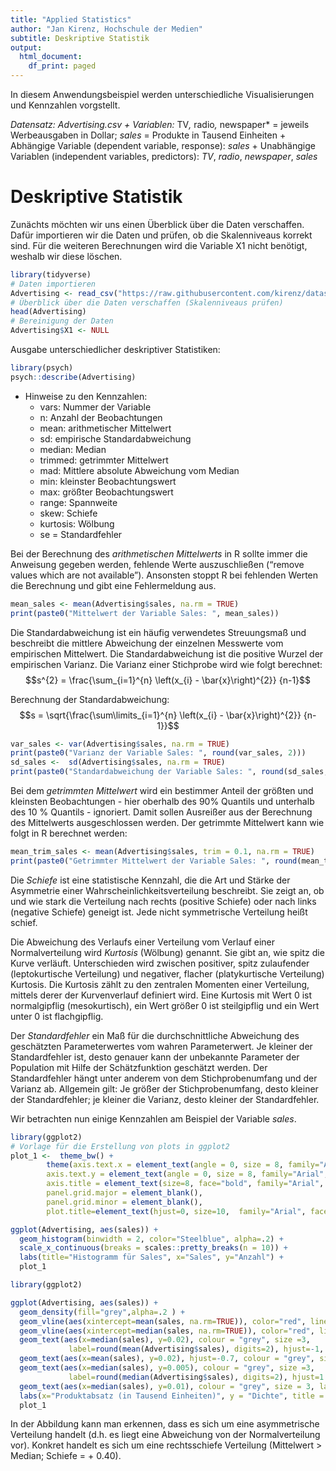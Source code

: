 ```yaml
---
title: "Applied Statistics"
author: "Jan Kirenz, Hochschule der Medien"
subtitle: Deskriptive Statistik
output:
  html_document:
    df_print: paged
---
```

In diesem Anwendungsbeispiel werden unterschiedliche Visualisierungen und Kennzahlen vorgstellt. 

  *Datensatz: Advertising.csv
    + Variablen: *TV*, *radio*, *newspaper* = jeweils Werbeausgaben in Dollar; *sales* = Produkte in Tausend Einheiten
    + Abhängige Variable (dependent variable, response): *sales*
    + Unabhängige Variablen (independent variables, predictors): *TV*, *radio*, *newspaper*, *sales*  

# Deskriptive Statistik

Zunächts möchten wir uns einen Überblick über die Daten verschaffen. Dafür importieren wir die Daten und prüfen, ob die Skalenniveaus korrekt sind. Für die weiteren Berechnungen wird die Variable X1 nicht benötigt, weshalb wir diese löschen. 

```r
library(tidyverse)
# Daten importieren
Advertising <- read_csv("https://raw.githubusercontent.com/kirenz/datasets/master/advertising.csv")
# Überblick über die Daten verschaffen (Skalenniveaus prüfen)
head(Advertising)
# Bereinigung der Daten
Advertising$X1 <- NULL
```

Ausgabe unterschiedlicher deskriptiver Statistiken:

```r
library(psych)
psych::describe(Advertising) 
```

* Hinweise zu den Kennzahlen:
    + vars: Nummer der Variable 
    + n: Anzahl der Beobachtungen 
    + mean: arithmetischer Mittelwert
    + sd: empirische Standardabweichung
    + median: Median
    + trimmed: getrimmter Mittelwert 
    + mad: Mittlere absolute Abweichung vom Median
    + min: kleinster Beobachtungswert
    + max: größter Beobachtungswert
    + range: Spannweite 
    + skew: Schiefe 
    + kurtosis: Wölbung
    + se = Standardfehler

Bei der Berechnung des *arithmetischen Mittelwerts* in R sollte immer die Anweisung gegeben werden, fehlende Werte auszuschließen ("remove values which are not available"). Ansonsten stoppt R bei fehlenden Werten die Berechnung und gibt eine Fehlermeldung aus.  


```r
mean_sales <- mean(Advertising$sales, na.rm = TRUE)
print(paste0("Mittelwert der Variable Sales: ", mean_sales))
```

Die Standardabweichung ist ein häufig verwendetes Streuungsmaß und beschreibt die mittlere Abweichung der einzelnen Messwerte vom empirischen Mittelwert. Die Standardabweichung ist die positive Wurzel der empirischen Varianz. Die Varianz einer Stichprobe wird wie folgt berechnet:
$$s^{2} = \frac{\sum_{i=1}^{n} \left(x_{i} - \bar{x}\right)^{2}} {n-1}$$

Berechnung der Standardabweichung: $$s = \sqrt{\frac{\sum\limits_{i=1}^{n} \left(x_{i} - \bar{x}\right)^{2}} {n-1}}$$

```r
var_sales <- var(Advertising$sales, na.rm = TRUE)
print(paste0("Varianz der Variable Sales: ", round(var_sales, 2)))
sd_sales <-  sd(Advertising$sales, na.rm = TRUE)
print(paste0("Standardabweichung der Variable Sales: ", round(sd_sales,2)))
```

Bei dem *getrimmten Mittelwert* wird ein bestimmer Anteil der größten und kleinsten Beobachtungen - hier oberhalb des 90% Quantils und unterhalb des 10 % Quantils - ignoriert. Damit sollen Ausreißer aus der Berechnung des Mittelwerts ausgeschlossen werden. Der getrimmte Mittelwert kann wie folgt in R berechnet werden: 

```r
mean_trim_sales <- mean(Advertising$sales, trim = 0.1, na.rm = TRUE)
print(paste0("Getrimmter Mittelwert der Variable Sales: ", round(mean_trim_sales, 2)))
```

Die *Schiefe* ist eine statistische Kennzahl, die die Art und Stärke der Asymmetrie einer Wahrscheinlichkeitsverteilung beschreibt. Sie zeigt an, ob und wie stark die Verteilung nach rechts (positive Schiefe) oder nach links (negative Schiefe) geneigt ist. Jede nicht symmetrische Verteilung heißt schief.

Die Abweichung des Verlaufs einer Verteilung vom Verlauf einer Normalverteilung wird *Kurtosis* (Wölbung) genannt. Sie gibt an, wie spitz die Kurve verläuft. Unterschieden wird zwischen positiver, spitz zulaufender (leptokurtische Verteilung) und negativer, flacher (platykurtische Verteilung) Kurtosis. Die Kurtosis zählt zu den zentralen Momenten einer Verteilung, mittels derer der Kurvenverlauf definiert wird. Eine Kurtosis mit Wert 0 ist normalgipflig (mesokurtisch), ein Wert größer 0 ist steilgipflig und ein Wert unter 0 ist flachgipflig. 

Der *Standardfehler* ein Maß für die durchschnittliche Abweichung des geschätzten Parameterwertes vom wahren Parameterwert. Je kleiner der Standardfehler ist, desto genauer kann der unbekannte Parameter der Population mit Hilfe der Schätzfunktion geschätzt werden. Der Standardfehler hängt unter anderem von dem Stichprobenumfang und der Varianz ab. Allgemein gilt: Je größer der Stichprobenumfang, desto kleiner der Standardfehler; je kleiner die Varianz, desto kleiner der Standardfehler.

Wir betrachten nun einige Kennzahlen am Beispiel der Variable *sales*. 

```r
library(ggplot2)
# Vorlage für die Erstellung von plots in ggplot2 
plot_1 <-  theme_bw() +
        theme(axis.text.x = element_text(angle = 0, size = 8, family="Arial", colour='black'),
        axis.text.y = element_text(angle = 0, size = 8, family="Arial", colour='black'),
        axis.title = element_text(size=8, face="bold", family="Arial", colour='black'),
        panel.grid.major = element_blank(),
        panel.grid.minor = element_blank(),
        plot.title=element_text(hjust=0, size=10,  family="Arial", face="bold", colour='black'))

ggplot(Advertising, aes(sales)) +
  geom_histogram(binwidth = 2, color="Steelblue", alpha=.2) +
  scale_x_continuous(breaks = scales::pretty_breaks(n = 10)) +
  labs(title="Histogramm für Sales", x="Sales", y="Anzahl") +
  plot_1
```



```r
library(ggplot2)

ggplot(Advertising, aes(sales)) +
  geom_density(fill="grey",alpha=.2 ) +
  geom_vline(aes(xintercept=mean(sales, na.rm=TRUE)), color="red", linetype="dotted", size=0.6) +
  geom_vline(aes(xintercept=median(sales, na.rm=TRUE)), color="red", linetype="dotted", size=0.6) +
  geom_text(aes(x=median(sales), y=0.02), colour = "grey", size =3,  
             label=round(mean(Advertising$sales), digits=2), hjust=-1, family="Arial") +
  geom_text(aes(x=mean(sales), y=0.02), hjust=-0.7, colour = "grey", size = 3, label="Mittelwert", family="Arial") +
  geom_text(aes(x=median(sales), y=0.005), colour = "grey", size =3, 
             label=round(median(Advertising$sales), digits=2), hjust=1 , family="Arial") +
  geom_text(aes(x=median(sales), y=0.01), colour = "grey", size = 3, label="Median", hjust=1, family="Arial") +
  labs(x="Produktabsatz (in Tausend Einheiten)", y = "Dichte", title = "Wahrscheinlichkeitsdichtefunktion") +
  plot_1
```

In der Abbildung kann man erkennen, dass es sich um eine asymmetrische Verteilung handelt (d.h. es liegt eine Abweichung von der Normalverteilung vor). Konkret handelt es sich um eine rechtsschiefe Verteilung (Mittelwert > Median; Schiefe = + 0.40).


